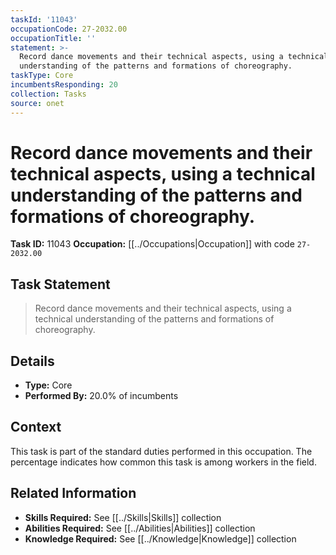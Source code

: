 ```yaml
---
taskId: '11043'
occupationCode: 27-2032.00
occupationTitle: ''
statement: >-
  Record dance movements and their technical aspects, using a technical
  understanding of the patterns and formations of choreography.
taskType: Core
incumbentsResponding: 20
collection: Tasks
source: onet
---
```

# Record dance movements and their technical aspects, using a technical understanding of the patterns and formations of choreography.

**Task ID:** 11043
**Occupation:** [[../Occupations|Occupation]] with code `27-2032.00`

## Task Statement

> Record dance movements and their technical aspects, using a technical understanding of the patterns and formations of choreography.

## Details

- **Type:** Core
- **Performed By:** 20.0% of incumbents

## Context

This task is part of the standard duties performed in this occupation. The percentage indicates how common this task is among workers in the field.

## Related Information

- **Skills Required:** See [[../Skills|Skills]] collection
- **Abilities Required:** See [[../Abilities|Abilities]] collection
- **Knowledge Required:** See [[../Knowledge|Knowledge]] collection
